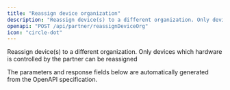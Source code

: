 ```yaml
---
title: "Reassign device organization"
description: "Reassign device(s) to a different organization. Only devices which hardware is controlled by the partner can be reassigned"
openapi: "POST /api/partner/reassignDeviceOrg"
icon: "circle-dot"
---
```


Reassign device(s) to a different organization. Only devices which hardware is controlled by the partner can be reassigned

<Note>
The parameters and response fields below are automatically generated from the OpenAPI specification.
</Note>
